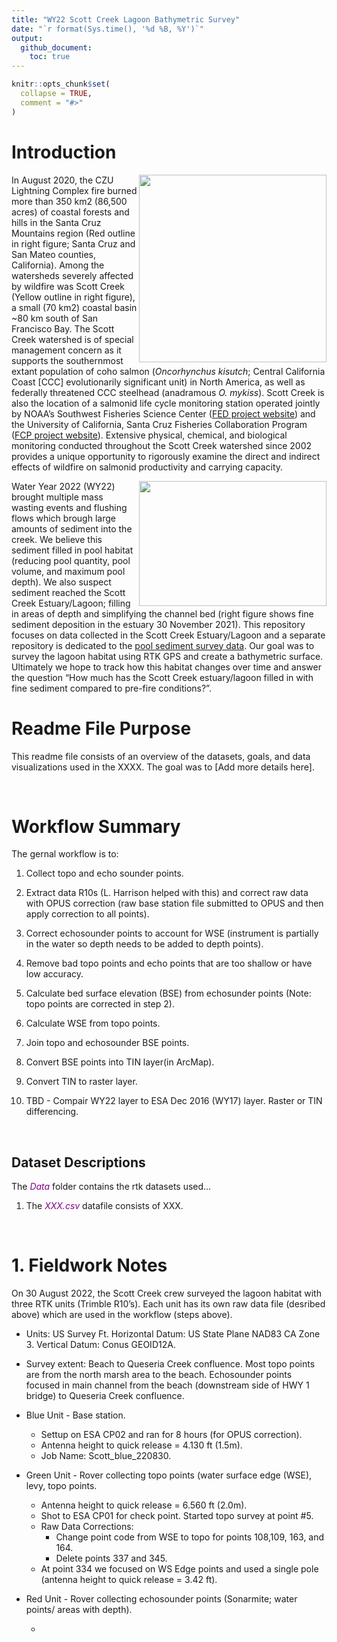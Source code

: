 ```yaml
---
title: "WY22 Scott Creek Lagoon Bathymetric Survey"
date: "`r format(Sys.time(), '%d %B, %Y')`"
output: 
  github_document:
    toc: true
---
```


<!-- README.md is generated from README.Rmd. Please edit that file -->

```r
knitr::opts_chunk$set(
  collapse = TRUE,
  comment = "#>"
)
```


# Introduction

<img align="Right" width="300" height="300" src="Figures/CZU_perim_SCWatershed_crop_20210426.jpg"> 

In August 2020, the CZU Lightning Complex fire burned more than 350 km2 (86,500 acres) of coastal forests and hills in the Santa Cruz Mountains region (Red outline in right figure; Santa Cruz and San Mateo counties, California). Among the watersheds severely affected by wildfire was Scott Creek (Yellow outline in right figure), a small (70 km2) coastal basin ~80 km south of San Francisco Bay. The Scott Creek watershed is of special management concern as it supports the southernmost extant population of coho salmon (*Oncorhynchus kisutch*; Central California Coast [CCC] evolutionarily significant unit) in North America, as well as federally threatened CCC steelhead (anadramous *O. mykiss*). Scott Creek is also the location of a salmonid life cycle monitoring station operated jointly by NOAA’s Southwest Fisheries Science Center ([FED project website](https://www.fisheries.noaa.gov/west-coast/science-data/landscape-and-seascape-ecology-research-california-salmon)) and the University of California, Santa Cruz Fisheries Collaboration Program ([FCP project website](https://fisheries.ucsc.edu/research-teams/scott-creek/)). Extensive physical, chemical, and biological monitoring conducted throughout the Scott Creek watershed since 2002 provides a unique opportunity to rigorously examine the direct and indirect effects of wildfire on salmonid productivity and carrying capacity.

<img align="Right" width="300" height="200" src="Figures/Lagoon_lookingUS_20211130.jpg">

Water Year 2022 (WY22) brought multiple mass wasting events and flushing flows which brough large amounts of sediment into the creek. We believe this sediment filled in pool habitat (reducing pool quantity, pool volume, and maximum pool depth). We also suspect sediment reached the Scott Creek Estuary/Lagoon; filling in areas of depth and simplifying the channel bed (right figure shows fine sediment deposition in the estuary 30 November 2021). This repository focuses on data collected in the Scott Creek Estuary/Lagoon and a separate repository is dedicated to the [pool sediment survey data](https://drive.google.com/drive/u/1/folders/1GPUKNrafZbOOjcCcR4sZtiPQt50azaap). Our goal was to survey the lagoon habitat using RTK GPS and create a bathymetric surface. Ultimately we hope to track how this habitat changes over time and answer the question "How much has the Scott Creek estuary/lagoon filled in with fine sediment compared to pre-fire conditions?". 

# Readme File Purpose
This readme file consists of an overview of the datasets, goals, and data visualizations used in the XXXX. The goal was to [Add more details here].   

<br>

# Workflow Summary

The gernal workflow is to:

1. Collect topo and echo sounder points.

2. Extract data R10s (L. Harrison helped with this) and correct raw data with OPUS correction (raw base station file submitted to OPUS and then apply correction to all points).

3. Correct echosounder points to account for WSE (instrument is partially in the water so depth needs to be added to depth points).

3. Remove bad topo points and echo points that are too shallow or have low accuracy.

4. Calculate bed surface elevation (BSE) from echosunder points (Note: topo points are corrected in step 2).

5. Calculate WSE from topo points.

6. Join topo and echosounder BSE points.

7. Convert BSE points into TIN layer(in ArcMap).

8. Convert TIN to raster layer.

9. TBD - Compair WY22 layer to ESA Dec 2016 (WY17) layer. Raster or TIN differencing. 

<br>

## Dataset Descriptions 


The <span style="color:purple">*Data*</span> folder contains the rtk datasets used... 

1. The <span style="color:purple">*XXX.csv*</span> datafile consists of XXX. 


<br>


# 1. Fieldwork Notes

On 30 August 2022, the Scott Creek crew surveyed the lagoon habitat with three RTK units (Trimble R10's). Each unit has its own raw data file (desribed above) which are used in the workflow (steps above). 

* Units: US Survey Ft. Horizontal Datum: US State Plane NAD83 CA Zone 3. Vertical Datum: Conus GEOID12A.

* Survey extent: Beach to Queseria Creek confluence. Most topo points are from the north marsh area to the beach. Echosounder points focused in main channel from the beach (downstream side of HWY 1 bridge) to Queseria Creek confluence. 

* Blue Unit - Base station.
    + Settup on ESA CP02 and ran for 8 hours (for OPUS correction). 
    + Antenna height to quick release = 4.130 ft (1.5m).
    + Job Name: Scott_blue_220830.

* Green Unit - Rover collecting topo points (water surface edge (WSE), levy, topo points.
    + Antenna height to quick release = 6.560 ft (2.0m). 
    + Shot to ESA CP01 for check point. Started topo survey at point #5.
    + Raw Data Corrections:
        + Change point code from WSE to topo for points 108,109, 163, and 164.
        + Delete points 337 and 345.
    + At point 334 we focused on WS Edge points and used a single pole (antenna height to quick release = 3.42 ft).

* Red Unit - Rover collecting echosounder points (Sonarmite; water points/ areas with depth).
    + 













